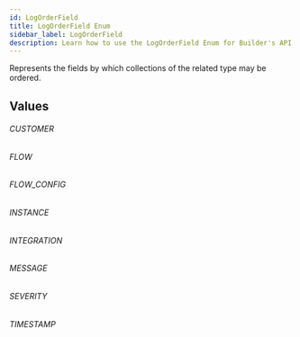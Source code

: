 ```yaml
---
id: LogOrderField
title: LogOrderField Enum
sidebar_label: LogOrderField
description: Learn how to use the LogOrderField Enum for Builder's API.
---
```


Represents the fields by which collections of the related type may be ordered.

## Values

###### CUSTOMER

###### FLOW

###### FLOW_CONFIG

###### INSTANCE

###### INTEGRATION

###### MESSAGE

###### SEVERITY

###### TIMESTAMP
